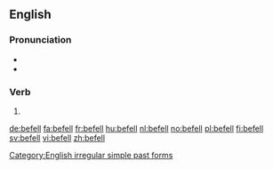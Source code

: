 ==English==

===Pronunciation===
* {{IPA|/ˈbɪfɛl/|lang=en}}
* {{rhymes|ɛl|lang=en}}

===Verb===
{{head|en}}

# {{en-simple past of|befall}}

[[Category:English irregular simple past forms]]

[[de:befell]]
[[fa:befell]]
[[fr:befell]]
[[hu:befell]]
[[nl:befell]]
[[no:befell]]
[[pl:befell]]
[[fi:befell]]
[[sv:befell]]
[[vi:befell]]
[[zh:befell]]